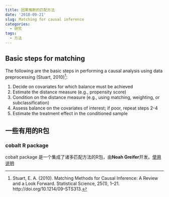 ```yaml
---
title: 因果推断的匹配方法
date: '2018-09-21'
slug: Matching for causal inference
categories:
  - 研究
tags:
  - 方法
---
```



## Basic steps for matching
The following are the basic steps in performing a causal analysis using data preprocessing (Stuart, 2010)[^1]:

1. Decide on covariates for which balance must be achieved
2. Estimate the distance measure (e.g., propensity score)
3. Condition on the distance measure (e.g., using matching, weighting, or subclassification)
4. Assess balance on the covariates of interest; if poor, repeat steps 2-4
5. Estimate the treatment effect in the conditioned sample

## 一些有用的R包

### cobalt R package

cobalt package 是一个集成了诸多匹配方法的R包，由**Noah Greifer**开发。[使用说明](https://cran.r-project.org/web/packages/cobalt/vignettes/cobalt_A0_basic_use.html)

[^1]:Stuart, E. A. (2010). Matching Methods for Causal Inference: A Review and a Look Forward. Statistical Science, 25(1), 1–21. http://doi.org/10.1214/09-STS313.

